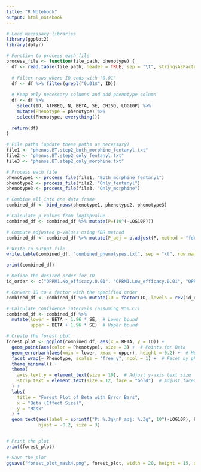 ```yaml
---
title: "R Notebook"
output: html_notebook
---
```



```r
# Load necessary libraries
library(ggplot2)
library(dplyr)

```


```r
# Function to process each file
process_file <- function(file_path, phenotype) {
  df <- read.table(file_path, header = TRUE, sep = "\t", stringsAsFactors = FALSE)
  
  # Filter rows where ID ends with "0.01"
  df <- df %>% filter(grepl("0.01$", ID))
  
  # Keep only necessary columns and add phenotype column
  df <- df %>% 
    select(ID, A1FREQ, N, BETA, SE, CHISQ, LOG10P) %>% 
    mutate(Phenotype = phenotype) %>% 
    select(Phenotype, everything())
  
  return(df)
}

# File paths (update these paths as necessary)
file1 <- "phenos.BT.step2_both_morphine_fentanyl.txt"
file2 <- "phenos.BT.step2_only_fentanyl.txt"
file3 <- "phenos.BT.step2_only_morphine.txt"

# Process each file
phenotype1 <- process_file(file1, "Both_morphine_fentanyl")
phenotype2 <- process_file(file2, "Only_fentanyl")
phenotype3 <- process_file(file3, "Only_morphine")

# Combine all into one data frame
combined_df <- bind_rows(phenotype1, phenotype2, phenotype3)

# Calculate p-values from log10pvalue
combined_df <- combined_df %>% mutate(P=(10^(-LOG10P)))

# Compute adjusted p-values using FDR method
combined_df <- combined_df %>% mutate(P_adj = p.adjust(P, method = "fdr"))

# Write to output file
write.table(combined_df, "combined_phenotypes.txt", sep = "\t", row.names = FALSE, quote = FALSE)

print(combined_df)
```


```r
# Define the desired order for ID
id_order <- c("OPRM1.No_efficacy.0.01", "OPRM1.Low_efficacy.0.01", "OPRM1.No_Low_efficacy.0.01", "OPRM1.No_Low_efficacy_High_Impact_Variants.0.01","OPRM1.No_Low_efficacy_High_Moderate_Impact_Variants.0.01", "OPRM1.WT_efficay.0.01")

# Convert ID to a factor with the specified order
combined_df <- combined_df %>% mutate(ID = factor(ID, levels = rev(id_order), ordered = TRUE))

# Calculate confidence intervals (assuming 95% CI)
combined_df <- combined_df %>%
  mutate(lower = BETA - 1.96 * SE,  # Lower bound
         upper = BETA + 1.96 * SE)  # Upper bound

# Create the forest plot
forest_plot <- ggplot(combined_df, aes(x = BETA, y = ID)) +
  geom_point(aes(color = Phenotype), size = 3) +  # Points for Beta
  geom_errorbarh(aes(xmin = lower, xmax = upper), height = 0.2) +  # Horizontal error bars
  facet_wrap(~ Phenotype, scales = "free_y", ncol = 1) +  # Facet by phenotype
  theme_minimal() +
  theme(
    axis.text.y = element_text(size = 10),  # Adjust y-axis text size
    strip.text = element_text(size = 12, face = "bold")  # Adjust facet titles
  ) +
  labs(
    title = "Forest Plot of Beta with Error Bars",
    x = "Beta (Effect Size)",
    y = "Mask"
  ) +
  geom_text(aes(label = sprintf("P: %.3g\nP_adj: %.3g", 10^(-LOG10P), P_adj)),
            hjust = -0.2, size = 3)


# Print the plot
print(forest_plot)

```

```r
# Save the plot
ggsave("forest_plot_mask4.png", forest_plot, width = 20, height = 15, dpi = 300)
```

